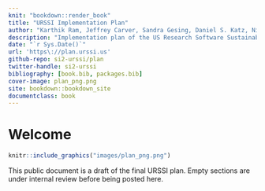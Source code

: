 ```yaml
---
knit: "bookdown::render_book"
title: "URSSI Implementation Plan"
author: "Karthik Ram, Jeffrey Carver, Sandra Gesing, Daniel S. Katz, Nic Weber"
description: "Implementation plan of the US Research Software Sustainability Institute, a NSF funded conceptualization to plan a national research software institute."
date: "`r Sys.Date()`"
url: 'https\://plan.urssi.us'
github-repo: si2-urssi/plan
twitter-handle: si2-urssi
bibliography: [book.bib, packages.bib]
cover-image: plan_png.png
site: bookdown::bookdown_site
documentclass: book
---
```


# Welcome  {-}

```r
knitr::include_graphics("images/plan_png.png")
```

This public document is a draft of the final URSSI plan. Empty sections are under internal review before being posted here.

